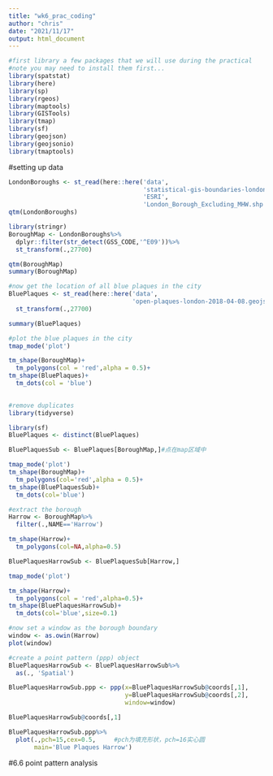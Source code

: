 ```yaml
---
title: "wk6_prac_coding"
author: "chris"
date: "2021/11/17"
output: html_document
---
```


```r
#first library a few packages that we will use during the practical
#note you may need to install them first...
library(spatstat)
library(here)
library(sp)
library(rgeos)
library(maptools)
library(GISTools)
library(tmap)
library(sf)
library(geojson)
library(geojsonio)
library(tmaptools)
```

#setting up data
```r
LondonBoroughs <- st_read(here::here('data',
                                     'statistical-gis-boundaries-london',
                                     'ESRI',
                                     'London_Borough_Excluding_MHW.shp'))
qtm(LondonBoroughs)
```
```r
library(stringr)
BoroughMap <- LondonBoroughs%>%
  dplyr::filter(str_detect(GSS_CODE,'^E09'))%>%
  st_transform(.,27700)

qtm(BoroughMap)
summary(BoroughMap)
```
```r
#now get the location of all blue plaques in the city
BluePlaques <- st_read(here::here('data',
                                  'open-plaques-london-2018-04-08.geojson'))%>%
  st_transform(.,27700)

summary(BluePlaques)
```
```r
#plot the blue plaques in the city
tmap_mode('plot')

tm_shape(BoroughMap)+
  tm_polygons(col = 'red',alpha = 0.5)+
tm_shape(BluePlaques)+
  tm_dots(col = 'blue')
  
```
```r
#remove duplicates
library(tidyverse)

library(sf)
BluePlaques <- distinct(BluePlaques)
```
```r
BluePlaquesSub <- BluePlaques[BoroughMap,]#点在map区域中

tmap_mode('plot')
tm_shape(BoroughMap)+
  tm_polygons(col='red',alpha = 0.5)+
tm_shape(BluePlaquesSub)+
  tm_dots(col='blue')
```

```r
#extract the borough
Harrow <- BoroughMap%>%
  filter(.,NAME=='Harrow')

tm_shape(Harrow)+
  tm_polygons(col=NA,alpha=0.5)
```
```r
BluePlaquesHarrowSub <- BluePlaquesSub[Harrow,]

tmap_mode('plot')

tm_shape(Harrow)+
  tm_polygons(col = 'red',alpha=0.5)+
tm_shape(BluePlaquesHarrowSub)+
  tm_dots(col='blue',size=0.1)

#now set a window as the borough boundary
window <- as.owin(Harrow)
plot(window)
```
```r
#create a point pattern (ppp) object
BluePlaquesHarrowSub <- BluePlaquesHarrowSub%>%
  as(., 'Spatial')

BluePlaquesHarrowSub.ppp <- ppp(x=BluePlaquesHarrowSub@coords[,1],
                                y=BluePlaquesHarrowSub@coords[,2],
                                window=window)

BluePlaquesHarrowSub@coords[,1]

BluePlaquesHarrowSub.ppp%>%
  plot(.,pch=15,cex=0.5,     #pch为填充形状，pch=16实心圆
       main='Blue Plaques Harrow')
```

#6.6 point pattern analysis
```r

```

